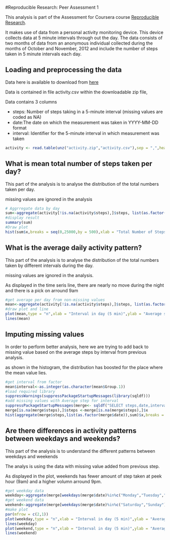 
#Reproducible Research: Peer Assessment 1


This analysis is part of the Assessment for Coursera course [Reproducible Research](https://class.coursera.org/repdata-014).

It makes use of data from a personal activity monitoring device. This device collects data at 5 minute intervals through out the day. The data consists of two months of data from an anonymous individual collected during the months of October and November, 2012 and include the number of steps taken in 5 minute intervals each day.

## Loading and preprocessing the data

Data here is available to download from [here](https://d396qusza40orc.cloudfront.net/repdata%2Fdata%2Factivity.zip)

Data is contained in file activity.csv within the downloadable zip file,

Data contains 3 columns

- steps: Number of steps taking in a 5-minute interval (missing values are coded as NA)
- date:The date on which the measurement was taken in YYYY-MM-DD format
- interval: Identifier for the 5-minute interval in which measurement was taken

```r
activity <- read.table(unz("activity.zip","activity.csv"),sep = ",",header = TRUE,colClasses = c("integer","Date","integer"))
```

## What is mean total number of steps taken per day?

This part of the analysis is to analyse the distribution of the total numbers taken per day.

missing values are ignored in the analysis


```r
# Aggrregate data by day
sum<-aggregate(activity[!is.na(activity$steps),]$steps, list(as.factor(activity[!is.na(activity$steps),]$date)),sum)
#display result
summary(sum)
#Draw plot
hist(sum$x,breaks = seq(0,25000,by = 500),xlab = "Total Number of Steps per day(500 interval)",ylab = "Frequency",main="Total Number of steps per day histogram")

```

## What is the average daily activity pattern?

This part of the analysis is to analyse the distribution of the total numbers taken by different intervals during the day.

missing values are ignored in the analysis.

As displayed in the time seris line, there are nearly no move during the night and there is a pick on arround 9am

```r
#get average per day from non-missing values
mean<-aggregate(activity[!is.na(activity$steps),]$steps, list(as.factor(activity[!is.na(activity$steps),]$interval)),mean)
#draw plot and line
plot(mean,type = "n",xlab = "Interval in day (5 min)",ylab = "Average step taken",main = "Average step distribution by day")
lines(mean)
```


## Imputing missing values

In order to perform better analysis, here we are trying to add back to missing value based on the average steps by interval from previous analysis.

as shown in the histogram, the distribution has boosted for the place where the mean value lies.

```r
#get interval from factor
mean$interval<-as.integer(as.character(mean$Group.1))
#load required library
suppressWarnings(suppressPackageStartupMessages(library(sqldf)))
#add missing values with Average step for interval
suppressPackageStartupMessages(merge<- sqldf("SELECT steps,date,interval,x FROM activity LEFT JOIN mean USING (interval)"))
merge[is.na(merge$steps),]$steps <-merge[is.na(merge$steps),]$x
hist(aggregate(merge$steps,list(as.factor(merge$date)),sum)$x,breaks = seq(0,25000,by = 500),xlab = "Total Number of Steps per day(500 interval) with Missing value added",ylab = "Frequency",main="Total Number of steps per day histogram with Missing value added")
```


## Are there differences in activity patterns between weekdays and weekends?

This part of the analysis is to understand the different patterns between weekdays and weekends

The analys is using the data with missing value added from previous step.

As displayed in the plot, weekends has fewer amount of step taken at peek hour (9am) and a higher volumn arround 9pm.

```r
#get weekday data
weekday<-aggregate(merge[weekdays(merge$date)%in%c("Monday","Tuesday","Wednesday","Thursday","Friday"),]$steps, list(as.factor(merge[weekdays(merge$date)%in%c("Monday","Tuesday","Wednesday","Thursday","Friday"),]$interval)),mean)
#get weekend data
weekend<-aggregate(merge[weekdays(merge$date)%in%c("Saturday","Sunday"),]$steps, list(as.factor(merge[weekdays(merge$date)%in%c("Saturday","Sunday"),]$interval)),mean)
#make plot
par(mfrow = c(2,1))
plot(weekday,type = "n",xlab = "Interval in day (5 min)",ylab = "Average step taken",main = "Average step distribution by day for Weekday")
lines(weekday)
plot(weekend,type = "n",xlab = "Interval in day (5 min)",ylab = "Average step taken",main = "Average step distribution by day for weekend")
lines(weekend)
```
